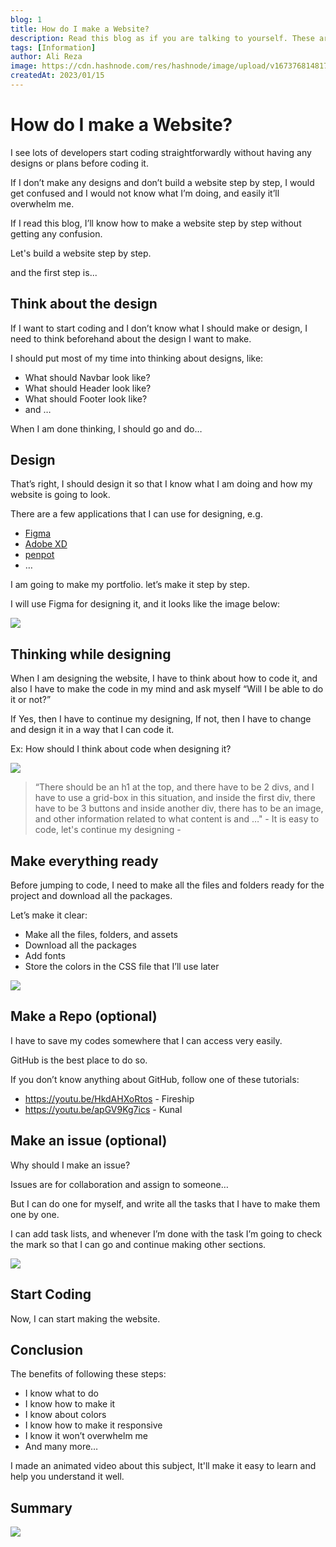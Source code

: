 ```yaml
---
blog: 1
title: How do I make a Website?
description: Read this blog as if you are talking to yourself. These are all my thoughts and 2 years of experience.
tags: [Information]
author: Ali Reza
image: https://cdn.hashnode.com/res/hashnode/image/upload/v1673768148176/0fb5d5d5-34b3-4dff-8e97-82bb54118d72.png?w=1600&h=840&fit=crop&crop=entropy&auto=compress,format&format=webp
createdAt: 2023/01/15
---
```


# How do I make a Website?

I see lots of developers start coding straightforwardly without having any designs or plans before coding it.

If I don’t make any designs and don’t build a website step by step, I would get confused and I would not know what I’m doing, and easily it’ll overwhelm me.

If I read this blog, I’ll know how to make a website step by step without getting any confusion.

Let's build a website step by step.

and the first step is...

## Think about the design

If I want to start coding and I don’t know what I should make or design, I need to think beforehand about the design I want to make.

I should put most of my time into thinking about designs, like:

- What should Navbar look like?
- What should Header look like?
- What should Footer look like?
- and …

When I am done thinking, I should go and do…

## Design

That’s right, I should design it so that I know what I am doing and how my website is going to look.

There are a few applications that I can use for designing, e.g.

- [Figma](https://www.figma.com/)
- [Adobe XD](https://helpx.adobe.com/xd/get-started.html)
- [penpot](https://penpot.app/)
- …

I am going to make my portfolio. let’s make it step by step.

I will use Figma for designing it, and it looks like the image below:

<img src="https://lh5.googleusercontent.com/5NkBdSXoIQnKVgV_8oJkzKBduQuxaw_G1w1l5B46ZK-qQ_PMRrs89zFYZW6dJ-e-I0H8Rf0QKf4c2JeMGFnLMeVij94x8FiwWXEBwYMUfXdP0CzmhzYExH8TEmL1PURIMcHqsy9U12H6QOwS9_woDeoHPlVxrwVpX3m6WPK9eZGtxFMfPFfT10HQlbkiIQ" />

## Thinking while designing

When I am designing the website, I have to think about how to code it, and also I have to make the code in my mind and ask myself “Will I be able to do it or not?”

If Yes, then I have to continue my designing, If not, then I have to change and design it in a way that I can code it.

Ex: How should I think about code when designing it?

<img src="https://lh6.googleusercontent.com/jbmRYJh1uvLmZ-mSg8LFsvBNhk45KMsV-o-71mv4qsEg28im58uidNIRb77_oxZiaLOwPo8lJdGNBDylhJNvF5J08eQvNEIttQ8AbDBtgnEiv1l59Hy-NOgUzp-3QCDOgn6slKgYrmY2DRdIny1QqALf60encXzlE7e4nc4kDJxWqa9IqVzDbG-xILA1zg" />

> “There should be an h1 at the top, and there have to be 2 divs, and I have to use a grid-box in this situation, and inside the first div, there have to be 3 buttons and inside another div, there has to be an image, and other information related to what content is and …" - It is easy to code, let's continue my designing -

## Make everything ready

Before jumping to code, I need to make all the files and folders ready for the project and download all the packages.

Let’s make it clear:

- Make all the files, folders, and assets
- Download all the packages
- Add fonts
- Store the colors in the CSS file that I’ll use later

<img src="https://cdn.hashnode.com/res/hashnode/image/upload/v1673764113553/630e5764-a3ee-4844-a31e-9cfa4ff97c6a.png?auto=compress,format&format=webp" />

## Make a Repo (optional)

I have to save my codes somewhere that I can access very easily.

GitHub is the best place to do so.

If you don’t know anything about GitHub, follow one of these tutorials:

- https://youtu.be/HkdAHXoRtos - Fireship
- https://youtu.be/apGV9Kg7ics - Kunal

## Make an issue (optional)

Why should I make an issue?

Issues are for collaboration and assign to someone…

But I can do one for myself, and write all the tasks that I have to make them one by one.

I can add task lists, and whenever I’m done with the task I’m going to check the mark so that I can go and continue making other sections.

<img src="https://lh4.googleusercontent.com/sRpf58ZiP34dgAhe14u3hTZEOzMxE-bGseu-JsK7Xfyk8yMQu29AsxyqSb2j3Zj7Z49HNs3uF8CrsUge5rkyEzxuUuFmgP6q8Ckdpl2ivDTkT-1FFjGGdqQxhTKfp-TfpKnNO7D2eVFOQaaxYjJHSg2_WxmkQIU69FvrtEPtRLeT8GUwFSEWDmlz5vto4Q" />

## Start Coding

Now, I can start making the website.

## Conclusion

The benefits of following these steps:

- I know what to do
- I know how to make it
- I know about colors
- I know how to make it responsive
- I know it won’t overwhelm me
- And many more…

I made an animated video about this subject, It'll make it easy to learn and help you understand it well.

## Summary

<img src="https://cdn.hashnode.com/res/hashnode/image/upload/v1673765798824/b59778d9-b7f0-419f-b7c6-ffae9383105e.png?auto=compress,format&format=webp" />
